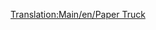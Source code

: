 [[Translation:Main/en/Paper Truck]]{{Template:Vagones/Es
|Imagen=[[File:en/Papertruck.png]]
|Nombre=Vagón de Papel
|PrecioNormal=2,296 € (1,148 £)
|PesoNormal=18 / 38 t
|CapacidadNormal=20 t de papel
|PrecioMono="
|PesoMono=18 / 43 t
|CapacidadMono=25 t de papel
|PrecioMag="
|PesoMag=18 / 45 t
|CapacidadMag=27 t de papel
|Descripción=Los '''vagones de papel''' son necesarios para transaportar [[Main/es/Papel|papel]] de las [[Main/es/Papelera|papeleras]] a las [[Main/es/Imprenta|imprentas]]. Disponible sólo en el clima [[Main/en/Climas/Es#Subártico|subártico]].
}}